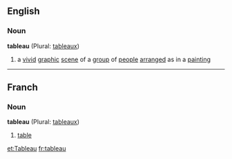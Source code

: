 ==English==
===Noun===
'''tableau''' (Plural: [[tableaux]])
# a [[vivid]] [[graphic]] [[scene]] of a [[group]] of [[people]] [[arranged]] as in a [[painting]]
----
==Franch==
===Noun===
'''tableau''' (Plural: [[tableaux]])
# [[table]]

[[et:Tableau]]
[[fr:tableau]]